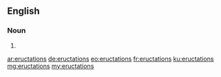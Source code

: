 {{also|éructations}}
==English==

===Noun===
{{head|en|noun plural form}}

# {{plural of|eructation|lang=en}}

[[ar:eructations]]
[[de:eructations]]
[[eo:eructations]]
[[fr:eructations]]
[[ku:eructations]]
[[mg:eructations]]
[[my:eructations]]